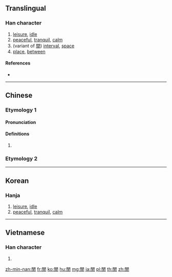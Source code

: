 {{character info/new}}
{{also|闲|閑|間}}
==Translingual==

===Han character===
{{Han char|rn=169|rad=門|as=04|sn=12|four=77227|canj=ANB|ids=⿵門月}}

# [[leisure]], [[idle]]
# [[peaceful]], [[tranquil]], [[calm]]
# (variant of [[間]]) [[interval]], [[space]]
# [[place]], [[between]]

====References====
* {{Han ref|kx=1332.030|dkj=41248|dj=1838.010|hdz=74289.060|uh=9592|ud=38290|bh=B6A2|bd=46754}}

----

==Chinese==

===Etymology 1===
{{zh-forms|s=闲|t2=閑}}

====Pronunciation====
{{zh-pron
|m=xián
|c=haan4
|h=pfs=hàn
|md=
|mn=xm,zz,tw:êng/qz:ûiⁿ/hân
|mn_note=êng/ûiⁿ - vernacular; hân - literary
|w=
|mc=
|oc=
|cat=
}}

====Definitions====
{{zh-hanzi}}

# {{rfdef|zh}}

===Etymology 2===
{{zh-see|間|v}}

----

==Korean==

===Hanja===
{{ko-hanja|hangeul=[[한]], [[간]]|eumhun=|rv=han, gan|mr=han, kan|y=han, kan}}

# [[leisure]], [[idle]]
# [[peaceful]], [[tranquil]], [[calm]]

----

==Vietnamese==

===Han character===
{{vi-hantu|[[gian]], [[nhàn]], [[gián]]|rs=門04}}

# {{defn|lang=vi|sort=門04}}

[[zh-min-nan:閒]]
[[fr:閒]]
[[ko:閒]]
[[hu:閒]]
[[mg:閒]]
[[ja:閒]]
[[pl:閒]]
[[th:閒]]
[[zh:閒]]